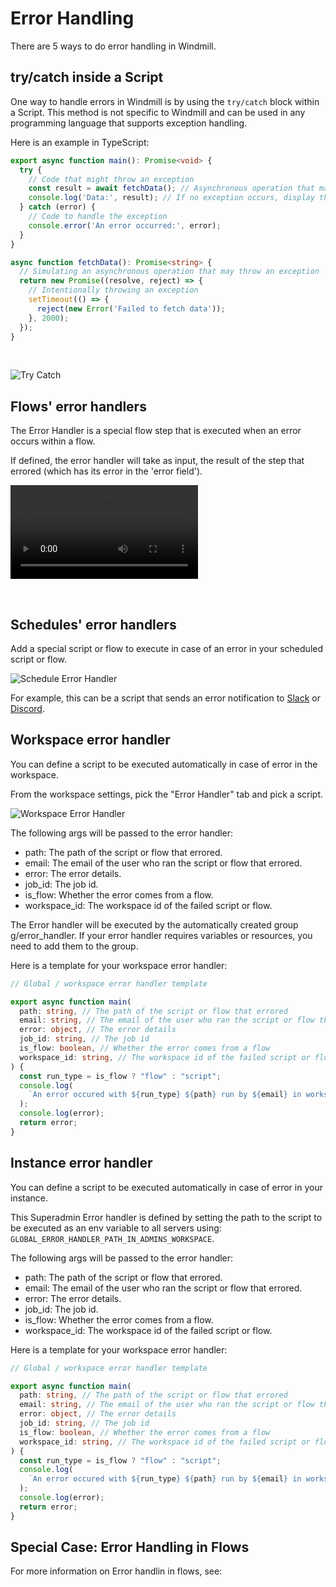 
# Error Handling

There are 5 ways to do error handling in Windmill.

## try/catch inside a Script

One way to handle errors in Windmill is by using the `try/catch` block within a Script. This method is not specific to Windmill and can be used in any programming language that supports exception handling.

Here is an example in TypeScript:

```ts
export async function main(): Promise<void> {
  try {
    // Code that might throw an exception
    const result = await fetchData(); // Asynchronous operation that may throw an exception
    console.log('Data:', result); // If no exception occurs, display the data
  } catch (error) {
    // Code to handle the exception
    console.error('An error occurred:', error);
  }
}

async function fetchData(): Promise<string> {
  // Simulating an asynchronous operation that may throw an exception
  return new Promise((resolve, reject) => {
    // Intentionally throwing an exception
    setTimeout(() => {
      reject(new Error('Failed to fetch data'));
    }, 2000);
  });
}
```

<br/>

![Try Catch](./try_catch.png)

## Flows' error handlers

The Error Handler is a special flow step that is executed when an error occurs within a flow.

If defined, the error handler will take as input, the result of the step that errored (which has its error in the 'error field').

<video
    className="border-2 rounded-xl object-cover w-full h-full dark:border-gray-800"
    controls
    src="/videos/error_handler.mp4"
/>

<br/>

<div class="grid grid-cols-2 gap-6 mb-4">
	<DocCard
		title="Error Handler"
		description="Configure a script to handle errors."
		href="/docs/flows/flow_error_handler"
	/>
</div>


## Schedules' error handlers

Add a special script or flow to execute in case of an error in your scheduled script or flow.

![Schedule Error Handler](../1_scheduling/14_schedule_error_handler.png)

For example, this can be a script that sends an error notification to [Slack](https://hub.windmill.dev/scripts/slack/1284/) or [Discord](https://hub.windmill.dev/scripts/discord/1292/).

<div class="grid grid-cols-2 gap-6 mb-4">
	<DocCard
    	title="Scheduling"
    	description="Scheduling allows you to define schedules for Scripts and Flows, automatically running them at set frequencies."
    	href="/docs/core_concepts/scheduling"
    />
</div>

## Workspace error handler

You can define a script to be executed automatically in case of error in the workspace.

From the workspace settings, pick the "Error Handler" tab and pick a script.

![Workspace Error Handler](./workspace_error_handler.png)

The following args will be passed to the error handler:
- path: The path of the script or flow that errored.
- email: The email of the user who ran the script or flow that errored.
- error: The error details.
- job_id: The job id.
- is_flow: Whether the error comes from a flow.
- workspace_id: The workspace id of the failed script or flow.

The Error handler will be executed by the automatically created group g/error_handler. If your error handler requires variables or resources, you need to add them to the group.

Here is a template for your workspace error handler:

```ts
// Global / workspace error handler template

export async function main(
  path: string, // The path of the script or flow that errored
  email: string, // The email of the user who ran the script or flow that errored
  error: object, // The error details
  job_id: string, // The job id
  is_flow: boolean, // Whether the error comes from a flow
  workspace_id: string, // The workspace id of the failed script or flow
) {
  const run_type = is_flow ? "flow" : "script";
  console.log(
    `An error occured with ${run_type} ${path} run by ${email} in workspace ${workspace_id}`,
  );
  console.log(error);
  return error;
}
```

## Instance error handler

You can define a script to be executed automatically in case of error in your instance.

This Superadmin Error handler is defined by setting the path to the script to be executed as an env variable to all servers using: `GLOBAL_ERROR_HANDLER_PATH_IN_ADMINS_WORKSPACE`.

The following args will be passed to the error handler:
- path: The path of the script or flow that errored.
- email: The email of the user who ran the script or flow that errored.
- error: The error details.
- job_id: The job id.
- is_flow: Whether the error comes from a flow.
- workspace_id: The workspace id of the failed script or flow.

Here is a template for your workspace error handler:

```ts
// Global / workspace error handler template

export async function main(
  path: string, // The path of the script or flow that errored
  email: string, // The email of the user who ran the script or flow that errored
  error: object, // The error details
  job_id: string, // The job id
  is_flow: boolean, // Whether the error comes from a flow
  workspace_id: string, // The workspace id of the failed script or flow
) {
  const run_type = is_flow ? "flow" : "script";
  console.log(
    `An error occured with ${run_type} ${path} run by ${email} in workspace ${workspace_id}`,
  );
  console.log(error);
  return error;
}
```

## Special Case: Error Handling in Flows

For more information on Error handlin in flows, see:

<div class="grid grid-cols-2 gap-6 mb-4">
	<DocCard
		title="Error Handling in Flows"
		description="There are three ways to handle errors in Windmill flows."
		href="/docs/flows/error_handling"
	/>
</div>